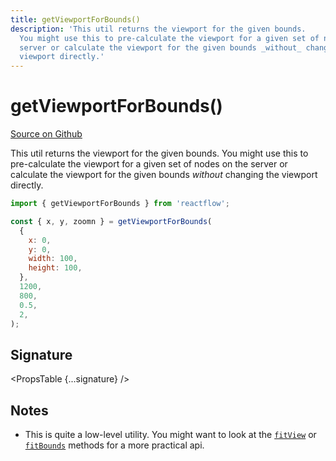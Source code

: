 ```yaml
---
title: getViewportForBounds()
description: 'This util returns the viewport for the given bounds.
  You might use this to pre-calculate the viewport for a given set of nodes on the
  server or calculate the viewport for the given bounds _without_ changing the
  viewport directly.'
---
```



# getViewportForBounds()

[Source on Github](https://github.com/xyflow/xyflow/blob/v11/packages/core/src/utils/graph.ts/#L273)

This util returns the viewport for the given bounds.
You might use this to pre-calculate the viewport for a given set of nodes on the
server or calculate the viewport for the given bounds _without_ changing the
viewport directly.

```js
import { getViewportForBounds } from 'reactflow';

const { x, y, zoomn } = getViewportForBounds(
  {
    x: 0,
    y: 0,
    width: 100,
    height: 100,
  },
  1200,
  800,
  0.5,
  2,
);
```

## Signature

<PropsTable {...signature} />

## Notes

- This is quite a low-level utility. You might want to look at the
  [`fitView`](/api-reference/types/react-flow-instance#fitview) or
  [`fitBounds`](/api-reference/types/react-flow-instance#fitbounds) methods for a more practical
  api.
